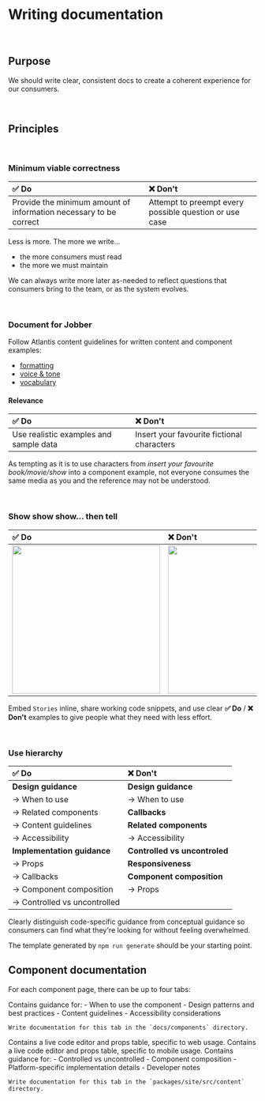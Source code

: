 
<Meta title="Guides/Writing documentation" />

# Writing documentation

<br />

## Purpose

We should write clear, consistent docs to create a coherent experience for our
consumers.

<br />

## Principles

<br />

### Minimum viable correctness

| **✅ Do**                                                         | **❌ Don't**                                           |
| :---------------------------------------------------------------- | :----------------------------------------------------- |
| Provide the minimum amount of information necessary to be correct | Attempt to preempt every possible question or use case |

Less is more. The more we write...

- the more consumers must read
- the more we must maintain

We can always write more later as-needed to reflect questions that consumers
bring to the team, or as the system evolves.

<br />

### Document for Jobber

Follow Atlantis content guidelines for written content and component examples:

- [formatting](../?path=/docs/content-formatting--docs)
- [voice & tone](../?path=/docs/content-voice-tone--docs)
- [vocabulary](../?path=/docs/content-product-vocabulary--docs)

#### Relevance

| **✅ Do**                              | **❌ Don't**                               |
| :------------------------------------- | :----------------------------------------- |
| Use realistic examples and sample data | Insert your favourite fictional characters |

As tempting as it is to use characters from _insert your favourite
book/movie/show_ into a component example, not everyone consumes the same media
as you and the reference may not be understood.

<br />

### Show show show... then tell

| **✅ Do**                          | **❌ Don't**                         |
| :--------------------------------- | :----------------------------------- |
| <img src={showDo} width="300px" /> | <img src={showDont} width="300px" /> |

Embed `Stories` inline, share working code snippets, and use clear **✅ Do** /
**❌ Don't** examples to give people what they need with less effort.

<br />

### Use hierarchy

| **✅ Do**                     | **❌ Don't**                  |
| :---------------------------- | :---------------------------- |
| **Design guidance**           | **Design guidance**           |
| -> When to use                | -> When to use                |
| -> Related components         | **Callbacks**                 |
| -> Content guidelines         | **Related components**        |
| -> Accessibility              | -> Accessibility              |
| **Implementation guidance**   | **Controlled vs uncontroled** |
| -> Props                      | **Responsiveness**            |
| -> Callbacks                  | **Component composition**     |
| -> Component composition      | -> Props                      |
| -> Controlled vs uncontrolled |                               |

Clearly distinguish code-specific guidance from conceptual guidance so consumers
can find what they're looking for without feeling overwhelmed.

The template generated by `npm run generate` should be your starting point.

## Component documentation

For each component page, there can be up to four tabs:

<Tabs>
  <Tab label="Design">
    Contains guidance for:
    - When to use the component
    - Design patterns and best practices
    - Content guidelines
    - Accessibility considerations

    Write documentation for this tab in the `docs/components` directory.

  </Tab>

<Tab label="Web">
  Contains a live code editor and props table, specific to web usage.
</Tab>

<Tab label="Mobile">
  Contains a live code editor and props table, specific to mobile usage.
</Tab>

  <Tab label="Implement">
    Contains guidance for:
    - Controlled vs uncontrolled
    - Component composition
    - Platform-specific implementation details
    - Developer notes

    Write documentation for this tab in the `packages/site/src/content` directory.

  </Tab>
</Tabs>
